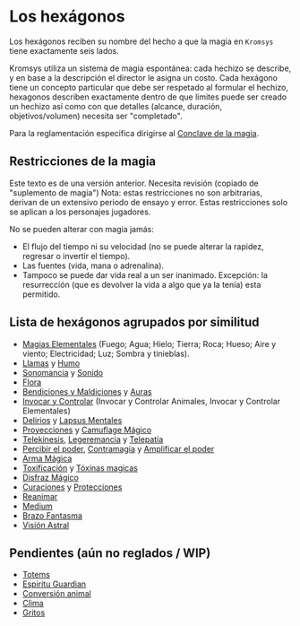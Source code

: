 
# Los hexágonos

Los hexágonos reciben su nombre del hecho a que la magia en `Kromsys` tiene exactamente seis lados.

Kromsys utiliza un sistema de magia espontánea: cada hechizo se describe, y en base
a la descripción el director le asigna un costo. Cada hexágono tiene un concepto
particular que debe ser respetado al formular el hechizo, hexagonos describen
exactamente dentro de que limites puede ser creado un hechizo así como con que
detalles (alcance, duración, objetivos/volumen) necesita ser "completado".

Para la reglamentación especifica dirigirse al [Conclave de la magia](/docs/ruling-magic).

## Restricciones de la magia

<Callout type="warning" emoji="🔎">
  Este texto es de una versión anterior. Necesita revisión (copiado de
  "suplemento de magia")
</Callout>
Nota: estas restricciones no son arbitrarias, derivan de un extensivo periodo de
ensayo y error. Estas restricciones solo se aplican a los personajes jugadores.

No se pueden alterar con magia jamás:

- El flujo del tiempo ni su velocidad (no se puede alterar la rapidez, regresar o invertir el tiempo).
- Las fuentes (vida, mana o adrenalina).
- Tampoco se puede dar vida real a un ser inanimado. Excepción: la resurrección (que es devolver la vida a algo que ya la tenía) esta permitido.

## Lista de hexágonos agrupados por similitud

- [Magias Elementales](/docs/list-hexagons/e01) (Fuego; Agua; Hielo; Tierra; Roca; Hueso; Aire y viento; Electricidad; Luz; Sombra y tinieblas).
- [Llamas](/docs/list-hexagons/e01L1) y [Humo](/docs/list-hexagons/e01L2)
- [Sonomancia](/docs/list-hexagons/e02) y [Sonido](/docs/list-hexagons/e02L1)
- [Flora](/docs/list-hexagons/e03)
- [Bendiciones y Maldiciones](/docs/list-hexagons/e04) y [Auras](/docs/list-hexagons/e04B)
- [Invocar y Controlar](/docs/list-hexagons/e05) (Invocar y Controlar Animales, Invocar y Controlar Elementales)
- [Delirios](/docs/list-hexagons/e06) y [Lapsus Mentales](/docs/list-hexagons/e06L1)
- [Proyecciones](/docs/list-hexagons/e07) y [Camuflage Mágico](/docs/list-hexagons/e07L1)
- [Telekinesis](/docs/list-hexagons/e08), [Legeremancia](/docs/list-hexagons/e09) y [Telepatía](/docs/list-hexagons/e10)
- [Percibir el poder](/docs/list-hexagons/e11), [Contramagia](/docs/list-hexagons/e12) y [Amplificar el poder](/docs/list-hexagons/e13)
- [Arma Mágica](/docs/list-hexagons/e14)
- [Toxificación](/docs/list-hexagons/e15) y [Tóxinas magicas](/docs/list-hexagons/e15L1)
- [Disfraz Mágico](/docs/list-hexagons/e16)
- [Curaciones](/docs/list-hexagons/e17) y [Protecciones](/docs/list-hexagons/e18)
- [Reanimar](/docs/list-hexagons/e20)
- [Medium](/docs/list-hexagons/e21)
- [Brazo Fantasma](/docs/list-hexagons/e22)
- [Visión Astral](/docs/list-hexagons/e23)

## Pendientes (aún no reglados / WIP)
- [Totems](/docs/list-hexagons/e24)
- [Espiritu Guardian](/docs/list-hexagons/e25)
- [Conversión animal](/docs/list-hexagons/e26)
- [Clima](/docs/list-hexagons/e27)
- [Gritos](/docs/list-hexagons/e28)
